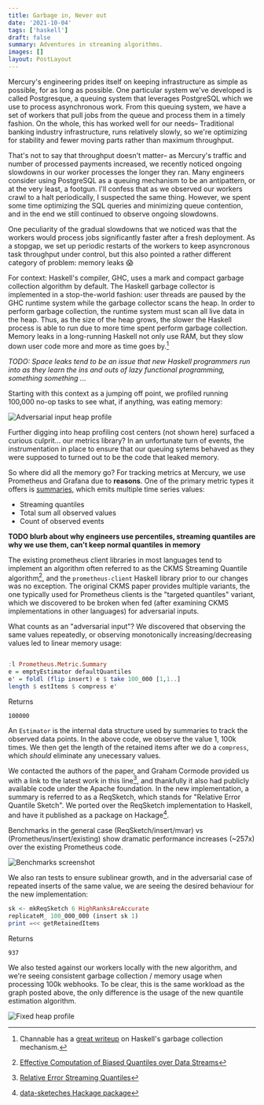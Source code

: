 ```yaml
---
title: Garbage in, Never out
date: '2021-10-04'
tags: ['haskell']
draft: false
summary: Adventures in streaming algorithms.
images: []
layout: PostLayout
---
```


Mercury's engineering prides itself on keeping infrastructure as simple as possible, for as long as possible. One particular system we've developed
is called Postgresque, a queuing system that leverages PostgreSQL which we use to process asynchronous work. From this queuing system, we have a set
of workers that pull jobs from the queue and process them in a timely fashion. On the whole, this has worked well for our needs– Traditional banking
industry infrastructure, runs relatively slowly, so we're optimizing for stability and fewer moving parts rather than maximum throughput.

That's not to say that throughput doesn't matter– as Mercury's traffic and number of processed payments increased, we recently noticed ongoing slowdowns
in our worker processes the longer they ran. Many engineers consider using PostgreSQL as a queuing mechanism to be an antipattern, or at the very least, a footgun. I'll confess
that as we observed our workers crawl to a halt periodically, I suspected the same thing. However, we spent some time optimizing the SQL queries and minimizing queue contention,
and in the end we still continued to observe ongoing slowdowns.

One peculiarity of the gradual slowdowns that we noticed was that the workers would process jobs significantly faster after a fresh deployment. As a stopgap,
we set up periodic restarts of the workers to keep asyncronous task throughput under control, but this also pointed a rather different category of problem: memory leaks 😱

For context: Haskell's compiler, GHC, uses a mark and compact garbage collection algorithm by default.
The Haskell garbage collector is implemented in a stop-the-world fashion: user threads are paused by the GHC runtime system while the garbage collector scans the heap. In order
to perform garbage collection, the runtime system must scan all live data in the heap. Thus, as the size of the heap grows, the slower the Haskell process is able to run due to
more time spent perform garbage collection. Memory leaks in a long-running Haskell not only use RAM, but they slow down user code more and more as time goes by.[^gc]

_TODO: Space leaks tend to be an issue that new Haskell programmers run into as they learn the ins and outs of lazy functional programming, something something ..._

Starting with this context as a jumping off point, we profiled running 100,000 no-op tasks to see what, if anything, was eating memory:

![Adversarial input heap profile](https://user-images.githubusercontent.com/69209/130689107-11612e43-e7a7-4cad-8262-09ed8f951ab9.png)

Further digging into heap profiling cost centers (not shown here) surfaced a curious culprit... our metrics library? In an unfortunate turn of events,
the instrumentation in place to ensure that our queuing sytems behaved as they were supposed to turned out to be the code that leaked memory.

So where did all the memory go? For tracking metrics at Mercury, we use Prometheus and Grafana due to **reasons**. One of the primary metric
types it offers is [summaries](https://prometheus.io/docs/concepts/metric_types/#summary), which emits multiple time series values:

- Streaming quantiles
- Total sum all observed values
- Count of observed events

**TODO blurb about why engineers use percentiles, streaming quantiles are why we use them, can't keep normal quantiles in memory**

The existing prometheus client libraries in most languages tend to implement an algorithm often referred to as the CKMS Streaming Quantile algorithm[^originalpaper],
and the `prometheus-client` Haskell library prior to our changes was no exception. The original CKMS paper provides multiple variants,
the one typically used for Prometheus clients is the "targeted quantiles" variant, which we discovered to be broken when fed (after examining CKMS implementations
in other languages) for adversarial inputs.

What counts as an "adversarial input"? We discovered that observing the same values repeatedly, or observing monotonically increasing/decreasing values led to linear memory usage:

```haskell

:l Prometheus.Metric.Summary
e = emptyEstimator defaultQuantiles
e' = foldl (flip insert) e $ take 100_000 [1,1..]
length $ estItems $ compress e'
```
Returns

```
100000
```

An `Estimator` is the internal data structure used by summaries to track the observed data points. In the above code, we observe the value 1, 100k times. We then get the length of the retained items after we do a `compress`, which _should_ eliminate any unecessary values.

We contacted the authors of the paper, and Graham Cormode provided us with a link to the latest work in this line[^followuppaper], and thankfully it also had publicly available code under the Apache foundation. In the new implementation, a summary is referred to as a ReqSketch, which stands for "Relative Error Quantile Sketch". We ported over the ReqSketch implementation to Haskell, and have it published as a package on Hackage[^hackage].

Benchmarks in the general case (ReqSketch/insert/mvar) vs (Prometheus/insert/existing) show dramatic performance increases (~257x) over the existing Prometheus code.

![Benchmarks screenshot](https://user-images.githubusercontent.com/69209/130644037-dc5284fb-2552-479c-8334-0901c142a067.png)

We also ran tests to ensure sublinear growth, and in the adversarial case of repeated inserts of the same value, we are seeing the desired behaviour for the new implementation:

```haskell
sk <- mkReqSketch 6 HighRanksAreAccurate
replicateM_ 100_000_000 (insert sk 1)
print =<< getRetainedItems
```

Returns

```
937
```

We also tested against our workers locally with the new algorithm, and we're seeing consistent garbage collection / memory usage when processing 100k webhooks. To be clear, this is the same workload as the graph posted above, the only difference is the usage of the new quantile estimation algorithm.

![Fixed heap profile](https://user-images.githubusercontent.com/69209/130644982-87a5fbe7-1511-4633-b10e-65444299047b.png)

[^originalpaper]: [Effective Computation of Biased Quantiles over Data Streams](http://dimacs.rutgers.edu/~graham/pubs/papers/bquant-icde.pdf)
[^followuppaper]: [Relative Error Streaming Quantiles](https://arxiv.org/abs/2004.01668)
[^datasketches]: Apache [DataSketches library](https://datasketches.apache.org/)
[^hackage]: [data-sketeches Hackage package](https://hackage.haskell.org/package/data-sketches)
[^gktutorial]: It's not the same algorithm as CKMS, but an earleir algorithm, GK, has a similar intuition about maintaining range invariants as a mechanism to compress stream inputs. [This site](http://www.mathcs.emory.edu/~cheung/Courses/584/Syllabus/08-Quantile/Greenwald.html) has a good explanation of how it works.
[^gc]: Channable has a [great writeup](https://www.channable.com/tech/lessons-in-managing-haskell-memory) on Haskell's garbage collection mechanism.
